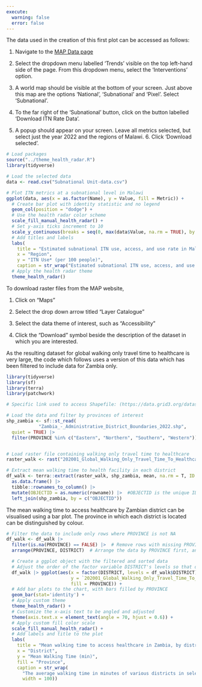 ```yaml
---
execute:
  warning: false
  error: false
---
```


The data used in the creation of this first plot can be accessed as follows:

1.  Navigate to the [MAP Data page](https://data.malariaatlas.org/trends?year=2022&metricGroup=Malaria&geographicLevel=admin0&metricSubcategory=Pf&metricType=rate&metricName=incidence)

2.  Select the dropdown menu labelled 'Trends' visible on the top left-hand side of the page. From this dropdown menu, select the 'Interventions' option.

3.  A world map should be visible at the bottom of your screen. Just above this map are the options 'National', 'Subnational' and 'Pixel'. Select 'Subnational'.

4.  To the far right of the 'Subnational' button, click on the button labelled 'Download ITN Rate Data'.

5.  A popup should appear on your screen. Leave all metrics selected, but select just the year 2022 and the regions of Malawi. 6. Click 'Download selected'.

```r
# Load packages
source("../theme_health_radar.R")
library(tidyverse)
```

```r
# Load the selected data
data <- read.csv("Subnational Unit-data.csv")

# Plot ITN metrics at a subnational level in Malawi
ggplot(data, aes(x = as.factor(Name), y = Value, fill = Metric)) +
  # Create bar plot with identity statistic and no legend
  geom_col(position = "dodge") + 
  # Use the health radar color scheme
  scale_fill_manual_health_radar() +
  # Set y-axis ticks increment to 10
  scale_y_continuous(breaks = seq(0, max(data$Value, na.rm = TRUE), by = 10)) +  
  # Add titles and labels
  labs(
    title = "Estimated subnational ITN use, access, and use rate in Malawi (2022)",
    x = "Region",
    y = "ITN Use* (per 100 people)",
    caption = str_wrap("Estimated subnational ITN use, access, and use rate (ITN use given access) per 100 people in Malawi in the year 2022. We can see that only a slightly higher proportion of the population has access to ITNs than uses them in every region of Malawi, which is reflected in the relatively high use rates, all of which are above 80%. Source: MAP 2024. *Or access or use rate", width = 100)) + 
  # Apply the health radar theme
  theme_health_radar() 
```

To download raster files from the MAP website,

1.  Click on “Maps”

2.  Select the drop down arrow titled “Layer Catalogue”

3.  Select the data theme of interest, such as “Accessibility”

4.  Click the “Download” symbol beside the description of the dataset in which you are interested.

As the resulting dataset for global walking only travel time to healthcare is very large, the code which follows uses a version of this data which has been filtered to include data for Zambia only.

```r
library(tidyverse)
library(sf)
library(terra)
library(patchwork)

# Specific link used to access Shapefile: (https://data.grid3.org/datasets/d27357c640394f11943316e36cebaba3_0/about)

# Load the data and filter by provinces of interest
shp_zambia <- sf::st_read(
            "Zambia_-_Administrative_District_Boundaries_2022.shp", 
  quiet = TRUE) |>  
  filter(PROVINCE %in% c("Eastern", "Northern", "Southern", "Western")) 


# Load raster file containing walking only travel time to healthcare
raster_walk <- rast("202001_Global_Walking_Only_Travel_Time_To_Healthcare_ZMB.tiff")

# Extract mean walking time to health facility in each district 
df_walk <- terra::extract(raster_walk, shp_zambia, mean, na.rm = T, ID = T) |>  
  as.data.frame() |>  
  tibble::rownames_to_column() |> 
  mutate(OBJECTID = as.numeric(rowname)) |>  #OBJECTID is the unique ID in the shapefile
  left_join(shp_zambia, by = c("OBJECTID"))

```

The mean walking time to access healthcare by Zambian district can be visualised using a bar plot. The province in which each district is located can be distinguished by colour.

```r
# Filter the data to include only rows where PROVINCE is not NA
df_walk <- df_walk |>
  filter(is.na(PROVINCE) == FALSE) |>  # Remove rows with missing PROVINCE values
  arrange(PROVINCE, DISTRICT)  # Arrange the data by PROVINCE first, and then DISTRICT in ascending order

  # Create a ggplot object with the filtered and sorted data
  # Adjust the order of the factor variable DISTRICT's levels so that districts in the same province appear together
  df_walk |> ggplot(aes(x = factor(DISTRICT, levels = df_walk$DISTRICT), 
                        y = `202001_Global_Walking_Only_Travel_Time_To_Healthcare_ZMB`, 
                        fill = PROVINCE)) +
  # Add bar plots to the chart, with bars filled by PROVINCE
  geom_bar(stat='identity') +
  # Apply custom theme
  theme_health_radar() +
  # Customize the x-axis text to be angled and adjusted
  theme(axis.text.x = element_text(angle = 70, hjust = 0.6)) +
  # Apply custom fill color scale
  scale_fill_manual_health_radar() + 
  # Add labels and title to the plot
  labs(
    title = "Mean walking time to access healthcare in Zambia, by district",
    x = "District",
    y = "Mean Walking Time (min)",
    fill = "Province",
    caption = str_wrap(
      "The average walking time in minutes of various districts in selected provinces from their closest healthcare provider. The Northern province has districts with some of the highest walking times to access healthcare, while the Eastern Province district of Chadiza has the lowest. This lowest average walking time to a healthcare facility is still over an hour. Source: MAP", 
      width = 100))
```
